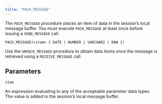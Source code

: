 ```yaml
---
title: "PACK_MESSAGE"
---
```


The `PACK_MESSAGE` procedure places an item of data in the session’s local message buffer. You must execute `PACK_MESSAGE` at least once before issuing a `SEND_MESSAGE` call.

```text
PACK_MESSAGE(<item> { DATE | NUMBER | VARCHAR2 | RAW })
```

Use the `UNPACK_MESSAGE` procedure to obtain data items once the message is retrieved using a `RECEIVE_MESSAGE` call.

## Parameters

`item`

 An expression evaluating to any of the acceptable parameter data types. The value is added to the session’s local message buffer.
